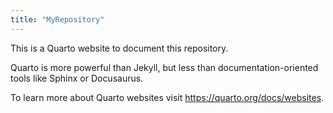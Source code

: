 ```yaml
---
title: "MyRepository"
---
```


This is a Quarto website to document this repository.

Quarto is more powerful than Jekyll, but less than
documentation-oriented tools like Sphinx or Docusaurus.

To learn more about Quarto websites visit <https://quarto.org/docs/websites>.
